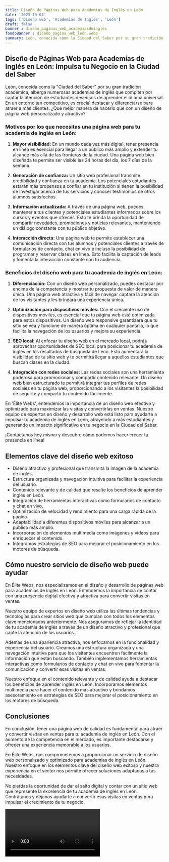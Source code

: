 ```yaml
---
title: Diseño de Páginas Web para Academias de Inglés en León
date: '2023-10-04'
tags: ['Diseño web', 'Academias de Inglés', 'León']
draft: false
banner : diseño_paginas_web_academiasdeinglés
fondoBanner : diseño_pagina_web_león.webp
summary: León, conocida como la Ciudad del Saber por su gran tradición académica, alberga numerosas academias de inglés que compiten por captar la atención de estudiantes deseosos de aprender el idioma universal. En un entorno tan competitivo, es crucial destacar y diferenciarse para atraer a más clientes. ¿Qué mejor manera de hacerlo que con un diseño de página web personalizado y atractivo?
---
```


## Diseño de Páginas Web para Academias de Inglés en León: Impulsa tu Negocio en la Ciudad del Saber

León, conocida como la "Ciudad del Saber" por su gran tradición académica, alberga numerosas academias de inglés que compiten por captar la atención de estudiantes deseosos de aprender el idioma universal. En un entorno tan competitivo, es crucial destacar y diferenciarse para atraer a más clientes. ¿Qué mejor manera de hacerlo que con un diseño de página web personalizado y atractivo?

### Motivos por los que necesitas una página web para tu academia de inglés en León:

1. **Mayor visibilidad:** En un mundo cada vez más digital, tener presencia en línea es esencial para llegar a un público más amplio y extender tu alcance más allá de las fronteras de la ciudad. Una página web bien diseñada te permite ser visible las 24 horas del día, los 7 días de la semana.

2. **Generación de confianza:** Un sitio web profesional transmite credibilidad y confianza en tu academia. Los potenciales estudiantes estarán más propensos a confiar en tu institución si tienen la posibilidad de investigar acerca de tus servicios y conocer testimonios de otros alumnos satisfechos.

3. **Información actualizada:** A través de una página web, puedes mantener a tus clientes y potenciales estudiantes informados sobre los cursos y eventos que ofreces. Esto te brinda la oportunidad de compartir novedades, promociones y noticias relevantes, manteniendo un diálogo constante con tu público objetivo.

4. **Interacción directa:** Una página web te permite establecer una comunicación directa con tus alumnos y potenciales clientes a través de formularios de contacto, chat en vivo e incluso la posibilidad de programar y reservar clases en línea. Esto facilita la captación de leads y fomenta la interacción constante con tu audiencia.

### Beneficios del diseño web para tu academia de inglés en León:

1. **Diferenciación:** Con un diseño web personalizado, puedes destacar por encima de la competencia y mostrar tu propuesta de valor de manera única. Una página web atractiva y fácil de navegar captará la atención de los visitantes y les brindará una experiencia única.

2. **Optimización para dispositivos móviles:** Con el creciente uso de dispositivos móviles, es esencial que tu página web esté optimizada para estos dispositivos. Un diseño web responsive garantizará que tu sitio se vea y funcione de manera óptima en cualquier pantalla, lo que facilita la navegación de los usuarios y mejora su experiencia.

3. **SEO local:** Al enfocar tu diseño web en el mercado local, podrás aprovechar oportunidades de SEO local para posicionar tu academia de inglés en los resultados de búsqueda de León. Esto aumentará la visibilidad de tu sitio web y te permitirá llegar a aquellos estudiantes que buscan clases en la ciudad.

4. **Integración con redes sociales:** Las redes sociales son una herramienta poderosa para promocionar y compartir contenido relevante. Un diseño web bien estructurado te permitirá integrar tus perfiles de redes sociales en tu página web, proporcionando a los visitantes la posibilidad de seguirte y compartir tu contenido fácilmente.

En 'Élite Webs', entendemos la importancia de un diseño web efectivo y optimizado para maximizar las visitas y convertirlas en ventas. Nuestro equipo de expertos en diseño y desarrollo web está listo para ayudarte a impulsar tu academia de inglés en León, atrayendo a más estudiantes y generando un impacto significativo en tu negocio en la Ciudad del Saber.

¡Contáctanos hoy mismo y descubre cómo podemos hacer crecer tu presencia en línea!

<GifSeo />

<Cta />

## Elementos clave del diseño web exitoso

- Diseño atractivo y profesional que transmita la imagen de la academia de inglés.
- Estructura organizada y navegación intuitiva para facilitar la experiencia del usuario.
- Contenido relevante y de calidad que resalte los beneficios de aprender inglés en León.
- Integración de herramientas interactivas como formularios de contacto y chat en vivo.
- Optimización de velocidad y rendimiento para una carga rápida de la página.
- Adaptabilidad a diferentes dispositivos móviles para alcanzar a un público más amplio.
- Incorporación de elementos multimedia como imágenes y videos para enriquecer el contenido.
- Integramos estrategias de SEO para mejorar el posicionamiento en los motores de búsqueda.

## Cómo nuestro servicio de diseño web puede ayudar

En Élite Webs, nos especializamos en el diseño y desarrollo de páginas web para academias de inglés en León. Entendemos la importancia de contar con una presencia digital efectiva y atractiva para convertir visitas en ventas.

Nuestro equipo de expertos en diseño web utiliza las últimas tendencias y tecnologías para crear sitios web que cumplan con todos los elementos clave mencionados anteriormente. Nos aseguramos de reflejar la identidad de tu academia de inglés a través de un diseño atractivo y profesional que capte la atención de los usuarios.

Además de una apariencia atractiva, nos enfocamos en la funcionalidad y experiencia del usuario. Creamos una estructura organizada y una navegación intuitiva para que los visitantes encuentren fácilmente la información que están buscando. También implementamos herramientas interactivas como formularios de contacto y chat en vivo para fomentar la comunicación y convertir esas visitas en ventas.

Nuestro enfoque en el contenido relevante y de calidad ayuda a destacar los beneficios de aprender inglés en León. Incorporamos elementos multimedia para hacer el contenido más atractivo y brindamos asesoramiento en estrategias de SEO para mejorar el posicionamiento en los motores de búsqueda.

## Conclusiones

En conclusión, tener una página web de calidad es fundamental para atraer y convertir visitas en ventas para tu academia de inglés en León. Con el aumento de la competencia en el mercado, es importante destacarse y ofrecer una experiencia memorable a los usuarios.

En Élite Webs, nos comprometemos a proporcionar un servicio de diseño web personalizado y optimizado para academias de inglés en León. Nuestro enfoque en los elementos clave del diseño web exitoso y nuestra experiencia en el sector nos permite ofrecer soluciones adaptadas a tus necesidades.

No pierdas la oportunidad de dar el salto digital y contar con un sitio web que represente la excelencia de tu academia de inglés en León. Contrátanos y déjanos ayudarte a convertir esas visitas en ventas para impulsar el crecimiento de tu negocio.

<Video />

<CtaBot job='Academias de Inglés' city='León'/>

<Gmaps query='León+españa+maps' />